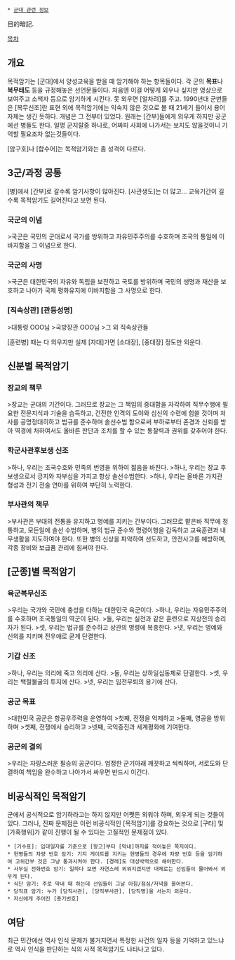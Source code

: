  * [[군대 관련 정보]]

目的暗記.

[[목차]]
== 개요 ==
목적암기는 [군대]에서 양성교육을 받을 때 암기해야 하는 항목들이다. 각 군의 '''목표'''나 '''복무태도''' 등을 규정해놓은 선언문들이다. 처음엔 이걸 어떻게 외우나 싶지만 영상으로 보여주고 소책자 등으로 암기하게 시킨다. 못 외우면 [얼차려]를 주고. 1990년대 군번들은 [복무신조]란 표현 외에 목적암기에는 익숙지 않은 것으로 볼 때 21세기 들어서 용어 자체는 생긴 듯하다. 개념은 그 전부터 있었다. 원래는 [간부]들에게 외우게 하지만 공군에선 병들도 한다.
일명 군지랄중 하나로, 어짜피 사회에 나가서는 보지도 않을것이니 기억할 필요조차 없는것들이다.

[암구호]나 [합수어]는 목적암기와는 좀 성격이 다르다.

== 3군/과정 공통 ==
[병]에서 [간부]로 갈수록 암기사항이 많아진다. [사관생도]는 더 많고... 교육기간이 길수록 목적암기도 길어진다고 보면 된다.
=== 국군의 이념 ===
>국군은 국민의 군대로서 국가를 방위하고 자유민주주의를 수호하며 조국의 통일에 이바지함을 그 이념으로 한다.
=== 국군의 사명 ===
>국군은 대한민국의 자유와 독립을 보전하고 국토를 방위하며 국민의 생명과 재산을 보호하고 나아가 국제 평화유지에 이바지함을 그 사명으로 한다.
=== [직속상관] [관등성명] ===
>대통령 OOO님
>국방장관 OOO님
>그 외 직속상관들

[훈련병] 때는 다 외우지만 실제 [자대]가면 [소대장], [중대장] 정도만 외운다.
== 신분별 목적암기 ==
=== 장교의 책무 ===
>장교는 군대의 기간이다. 그러므로 장교는 그 책임의 중대함을 자각하여 직무수행에 필요한 전문지식과 기술을 습득하고, 건전한 인격의 도야와 심신의 수련에 힘쓸 것이며 처사를 공명정대히하고 법규를 준수하며 솔선수범 함으로써 부하로부터 존경과 신뢰를 받아 역경에 처하여서도 올바른 판단과 조치를 할 수 있는 통찰력과 권위를 갖추어야 한다.
=== 학군사관후보생 신조 ===
>하나, 우리는 조국수호와 민족의 번영을 위하여 젊음을 바친다.
>하나, 우리는 장교 후보생으로서 긍지와 자부심을 가지고 항상 솔선수범한다.
>하나, 우리는 올바른 가치관 형성과 전기 전술 연마를 위하여 부단히 노력한다.
=== 부사관의 책무 ===
>부사관은 부대의 전통을 유지하고 명예를 지키는 간부이다. 그러므로 맡은바 직무에 정통하고, 모든일에 솔선 수범하며, 병의 법규 준수와 명령이행을 감독하고 교육훈련과 내무생활을 지도하여야 한다. 또한 병의 신상을 파악하여 선도하고, 안전사고를 예방하며, 각종 장비와 보급품 관리에 힘써야 한다.
== [군종]별 목적암기 ==
=== 육군복무신조 ===
>우리는 국가와 국민에 충성을 다하는 대한민국 육군이다.
>하나, 우리는 자유민주주의를 수호하며 조국통일의 역군이 된다.
>둘, 우리는 실전과 같은 훈련으로 지상전의 승리자가 된다.
>셋, 우리는 법규를 준수하고 상관의 명령에 복종한다.
>넷, 우리는 명예와 신의를 지키며 전우애로 굳게 단결한다.
=== 기갑 신조 ===
>하나, 우리는 의리에 죽고 의리에 산다. 
>둘, 우리는 상하일심동체로 단결한다. 
>셋, 우리는 백절불굴의 투지에 산다.
>넷, 우리는 임전무퇴의 용기에 산다.
=== 공군 목표 ===
>대한민국 공군은 항공우주력을 운영하여
>첫째, 전쟁을 억제하고
>둘째, 영공을 방위하며
>셋째, 전쟁에서 승리하고
>넷째, 국익증진과 세계평화에 기여한다.
=== 공군의 결의 ===
>우리는 자랑스러운 필승의 공군이다. 엄정한 군기아래 깨끗하고 씩씩하며, 서로도와 단결하여 책임을 완수하고 나아가서 싸우면 반드시 이긴다.
== 비공식적인 목적암기 ==
군에서 공식적으로 암기하라고는 하지 않지만 어쨋든 외워야 하며, 외우게 되는 것들이 있다. 그러나, 진짜 문제점은 이런 비공식적인 [목적암기]를 강요하는 것으로 [구타] 및 [가혹행위]가 같이 진행이 될 수 있다는 고질적인 문제점이 있다.

 * [기수표]: 입대일자를 기준으로 [왕고]부터 [막내]까지를 적어놓은 쪽지이다.
 * 헌병들의 차량 번호 암기: 기지 게이트를 지키는 헌병들의 경우에 차량 번호 등을 암기하여 고위간부 것은 그냥 통과시켜야 한다. [경례]도 대성박력으로 해야한다.
 * 사무실 전화번호 암기: 일하다 보면 자연스레 외워지겠지만 대체로는 선임들이 물어봐서 외우게 된다.
 * 식단 암기: 주로 막내 때 하는데 선임들이 그날 아침/점심/저녁을 물어본다.
 * 당직표 암기: 누가 [당직사관], [당직부사관], [당직병]을 서는지 외운다.
 * 자신에게 주어진 [총기번호]
== 여담 ==
최근 민간에선 역사 인식 문제가 불거지면서 특정한 사건의 일자 등을 기억하고 있느냐로 역사 인식을 판단하는 식의 사적 목적암기도 나타나고 있다.
